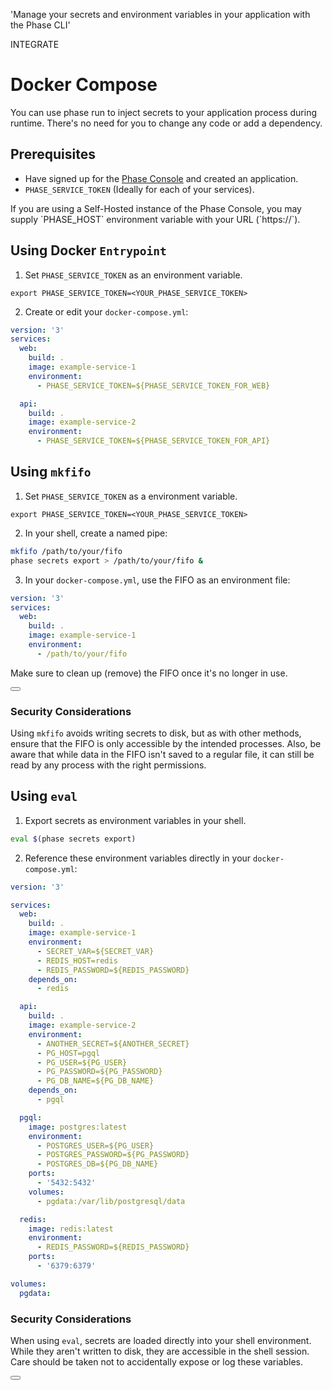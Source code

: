 
  'Manage your secrets and environment variables in your application with the Phase CLI'

<Tag variant="small">INTEGRATE</Tag>

# Docker Compose

You can use phase run to inject secrets to your application process during runtime. There's no need for you to change any code or add a dependency.

## Prerequisites

- Have signed up for the [Phase Console](https://console.phase.dev) and created an application.
- `PHASE_SERVICE_TOKEN` (Ideally for each of your services).

<Note>
  If you are using a Self-Hosted instance of the Phase Console, you may supply
  `PHASE_HOST` environment variable with your URL (`https://<HOST>`).
</Note>

## Using Docker `Entrypoint`

1. Set `PHASE_SERVICE_TOKEN` as an environment variable.

```fish
export PHASE_SERVICE_TOKEN=<YOUR_PHASE_SERVICE_TOKEN>
```

2. Create or edit your `docker-compose.yml`:

```yaml
version: '3'
services:
  web:
    build: .
    image: example-service-1
    environment:
      - PHASE_SERVICE_TOKEN=${PHASE_SERVICE_TOKEN_FOR_WEB}

  api:
    build: .
    image: example-service-2
    environment:
      - PHASE_SERVICE_TOKEN=${PHASE_SERVICE_TOKEN_FOR_API}
```

## Using `mkfifo`

1. Set `PHASE_SERVICE_TOKEN` as a environment variable.

```fish
export PHASE_SERVICE_TOKEN=<YOUR_PHASE_SERVICE_TOKEN>
```

2. In your shell, create a named pipe:

```bash
mkfifo /path/to/your/fifo
phase secrets export > /path/to/your/fifo &
```

3. In your `docker-compose.yml`, use the FIFO as an environment file:

```yaml
version: '3'
services:
  web:
    build: .
    image: example-service-1
    environment:
      - /path/to/your/fifo
```

<Note>Make sure to clean up (remove) the FIFO once it's no longer in use.</Note>

<div className="not-prose">
  <Button
    href="https://man7.org/linux/man-pages/man3/mkfifo.3.html"
    variant="text"
    arrow="right"
    children="Mkfifo Linux manual page"
  />
</div>

### Security Considerations

Using `mkfifo` avoids writing secrets to disk, but as with other methods, ensure that the FIFO is only accessible by the intended processes. Also, be aware that while data in the FIFO isn't saved to a regular file, it can still be read by any process with the right permissions.

## Using `eval`

1. Export secrets as environment variables in your shell.

```bash
eval $(phase secrets export)
```

2. Reference these environment variables directly in your `docker-compose.yml`:

```yaml
version: '3'

services:
  web:
    build: .
    image: example-service-1
    environment:
      - SECRET_VAR=${SECRET_VAR}
      - REDIS_HOST=redis
      - REDIS_PASSWORD=${REDIS_PASSWORD}
    depends_on:
      - redis

  api:
    build: .
    image: example-service-2
    environment:
      - ANOTHER_SECRET=${ANOTHER_SECRET}
      - PG_HOST=pgql
      - PG_USER=${PG_USER}
      - PG_PASSWORD=${PG_PASSWORD}
      - PG_DB_NAME=${PG_DB_NAME}
    depends_on:
      - pgql

  pgql:
    image: postgres:latest
    environment:
      - POSTGRES_USER=${PG_USER}
      - POSTGRES_PASSWORD=${PG_PASSWORD}
      - POSTGRES_DB=${PG_DB_NAME}
    ports:
      - '5432:5432'
    volumes:
      - pgdata:/var/lib/postgresql/data

  redis:
    image: redis:latest
    environment:
      - REDIS_PASSWORD=${REDIS_PASSWORD}
    ports:
      - '6379:6379'

volumes:
  pgdata:
```

### Security Considerations

When using `eval`, secrets are loaded directly into your shell environment. While they aren't written to disk, they are accessible in the shell session. Care should be taken not to accidentally expose or log these variables.

<div className="not-prose">
  <Button
    href="https://docs.docker.com/engine/reference/run/#env-environment-variables"
    variant="text"
    arrow="right"
    children="Docker Run - Docs"
  />
</div>
